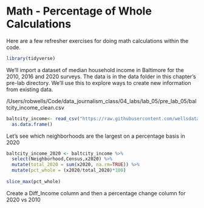 
# Math - Percentage of Whole Calculations 

Here are a few refresher exercises for doing math calculations within the code.


```r
library(tidyverse)
```

We'll import a dataset of median household income in Baltimore for the 2010, 2016 and 2020 surveys. The data is in the data folder in this chapter's pre-lab directory. We'll use this to explore ways to create new information from existing data.

/Users/robwells/Code/data_journalism_class/04_labs/lab_05/pre_lab_05/baltcity_income_clean.csv

```r

baltcity_income<- read_csv("https://raw.githubusercontent.com/wellsdata/data_journalism_class/main/04_labs/lab_05/pre_lab_05/baltcity_income_clean.csv") %>% 
  as.data.frame() 


```
Let's see which neighborhoods are the largest on a percentage basis in 2020 

```r
baltcity_income_2020 <- baltcity_income %>% 
  select(Neighborhood,Census,x2020) %>% 
  mutate(total_2020 = sum(x2020, na.rm=TRUE)) %>% 
  mutate(pct_whole = (x2020/total_2020)*100)
  
slice_max(pct_whole)

```

Create a Diff_Income column and then a percentage change column for 2020 vs 2010

```r

  
```
